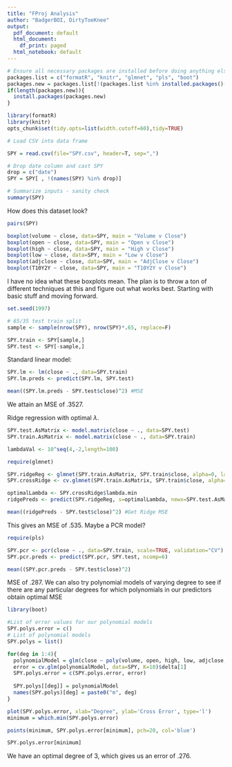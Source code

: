 ```yaml
---
title: "FProj Analysis"
author: "BadgerBOI, DirtyToeKnee"
output:
  pdf_document: default
  html_document:
    df_print: paged
  html_notebook: default
---
```


```r
# Ensure all necessary packages are installed before doing anything else.
packages.list = c("formatR", "knitr", "glmnet", "pls", "boot")
packages.new = packages.list[!(packages.list %in% installed.packages()[,"Package"])]
if(length(packages.new)){
  install.packages(packages.new)
}
```

```r
library(formatR)
library(knitr)
opts_chunk$set(tidy.opts=list(width.cutoff=60),tidy=TRUE)
```

```r
# Load CSV into data frame

SPY = read.csv(file="SPY.csv", header=T, sep=",")

# Drop date column and cast SPY
drop = c("date")
SPY = SPY[ , !(names(SPY) %in% drop)]

# Summarize inputs - sanity check
summary(SPY)
```

How does this dataset look?

```r
pairs(SPY)

boxplot(volume ~ close, data=SPY, main = "Volume v Close")
boxplot(open ~ close, data=SPY, main = "Open v Close")
boxplot(high ~ close, data=SPY, main = "High v Close")
boxplot(low ~ close, data=SPY, main = "Low v Close")
boxplot(adjclose ~ close, data=SPY, main = "AdjClose v Close")
boxplot(T10Y2Y ~ close, data=SPY, main = "T10Y2Y v Close")
```

I have no idea what these boxplots mean. The plan is to throw a ton of different techniques at this and figure out what works best. Starting with basic stuff and moving forward.

```r
set.seed(1997)

# 65/35 test train split
sample <- sample(nrow(SPY), nrow(SPY)*.65, replace=F)

SPY.train <- SPY[sample,]
SPY.test <- SPY[-sample,]
```

Standard linear model:

```r
SPY.lm <- lm(close ~ ., data=SPY.train)
SPY.lm.preds <- predict(SPY.lm, SPY.test)

mean((SPY.lm.preds - SPY.test$close)^2) #MSE
```

We attain an MSE of $.3527$.

Ridge regression with optimal $\lambda$.

```r
SPY.test.AsMatrix <- model.matrix(close ~ ., data=SPY.test)
SPY.train.AsMatrix <- model.matrix(close ~ ., data=SPY.train)

lambdaVal <- 10^seq(4,-2,length=100)

require(glmnet)

SPY.ridgeReg <- glmnet(SPY.train.AsMatrix, SPY.train$close, alpha=0, lambda=lambdaVal, thresh=1e-10)
SPY.crossRidge <- cv.glmnet(SPY.train.AsMatrix, SPY.train$close, alpha=0, lambda=lambdaVal, thresh=1e-10)

optimalLambda <- SPY.crossRidge$lambda.min
ridgePreds <- predict(SPY.ridgeReg, s=optimalLambda, newx=SPY.test.AsMatrix)

mean((ridgePreds - SPY.test$close)^2) #Get Ridge MSE
```

This gives an MSE of $.535$. Maybe a PCR model?

```r
require(pls)

SPY.pcr <- pcr(close ~ ., data=SPY.train, scale=TRUE, validation="CV")
SPY.pcr.preds <- predict(SPY.pcr, SPY.test, ncomp=6)

mean((SPY.pcr.preds - SPY.test$close)^2)
```

MSE of $.287$. We can also try polynomial models of varying degree to see if there are any particular degrees for which polynomials in our predictors obtain optimal MSE

```r
library(boot)

#List of error values for our polynomial models
SPY.polys.error = c()
# List of polynomial models
SPY.polys = list()

for(deg in 1:4){
  polynomialModel = glm(close ~ poly(volume, open, high, low, adjclose, T10Y2Y, degree=deg, raw=T), data=SPY)
  error = cv.glm(polynomialModel, data=SPY, K=10)$delta[1]
  SPY.polys.error = c(SPY.polys.error, error)
  
  SPY.polys[[deg]] = polynomialModel
  names(SPY.polys)[deg] = paste0("m", deg)
}

plot(SPY.polys.error, xlab="Degree", ylab='Cross Error', type='l')
minimum = which.min(SPY.polys.error)

points(minimum, SPY.polys.error[minimum], pch=20, col='blue')

SPY.polys.error[minimum]
```

We have an optimal degree of $3$, which gives us an error of $.276$.